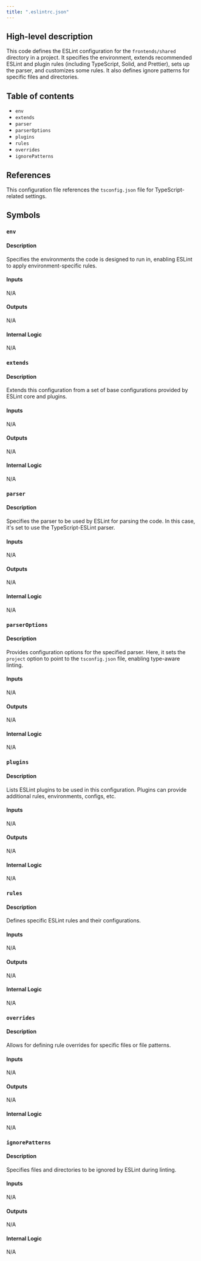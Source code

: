 ```yaml
---
title: ".eslintrc.json"
---
```


## High-level description
This code defines the ESLint configuration for the `frontends/shared` directory in a project. It specifies the environment, extends recommended ESLint and plugin rules (including TypeScript, Solid, and Prettier), sets up the parser, and customizes some rules. It also defines ignore patterns for specific files and directories.

## Table of contents
- `env`
- `extends`
- `parser`
- `parserOptions`
- `plugins`
- `rules`
- `overrides`
- `ignorePatterns`

## References
This configuration file references the `tsconfig.json` file for TypeScript-related settings.

## Symbols
### `env`
#### Description
Specifies the environments the code is designed to run in, enabling ESLint to apply environment-specific rules.

#### Inputs
N/A

#### Outputs
N/A

#### Internal Logic
N/A

### `extends`
#### Description
Extends this configuration from a set of base configurations provided by ESLint core and plugins.

#### Inputs
N/A

#### Outputs
N/A

#### Internal Logic
N/A

### `parser`
#### Description
Specifies the parser to be used by ESLint for parsing the code. In this case, it's set to use the TypeScript-ESLint parser.

#### Inputs
N/A

#### Outputs
N/A

#### Internal Logic
N/A

### `parserOptions`
#### Description
Provides configuration options for the specified parser. Here, it sets the `project` option to point to the `tsconfig.json` file, enabling type-aware linting.

#### Inputs
N/A

#### Outputs
N/A

#### Internal Logic
N/A

### `plugins`
#### Description
Lists ESLint plugins to be used in this configuration. Plugins can provide additional rules, environments, configs, etc.

#### Inputs
N/A

#### Outputs
N/A

#### Internal Logic
N/A

### `rules`
#### Description
Defines specific ESLint rules and their configurations.

#### Inputs
N/A

#### Outputs
N/A

#### Internal Logic
N/A

### `overrides`
#### Description
Allows for defining rule overrides for specific files or file patterns.

#### Inputs
N/A

#### Outputs
N/A

#### Internal Logic
N/A

### `ignorePatterns`
#### Description
Specifies files and directories to be ignored by ESLint during linting.

#### Inputs
N/A

#### Outputs
N/A

#### Internal Logic
N/A
